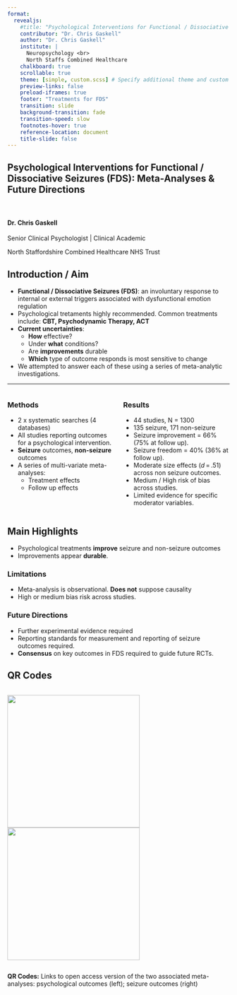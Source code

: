 ```yaml
---
format: 
  revealjs:
    #title: "Psychological Interventions for Functional / Dissociative Seizures (FDS): Meta-Analyses & Future Directions"
    contributor: "Dr. Chris Gaskell"
    author: "Dr. Chris Gaskell"
    institute: |
      Neuropsychology <br>
      North Staffs Combined Healthcare
    chalkboard: true
    scrollable: true
    theme: [simple, custom.scss] # Specify additional theme and custom styles
    preview-links: false
    preload-iframes: true
    footer: "Treatments for FDS"
    transition: slide
    background-transition: fade
    transition-speed: slow
    footnotes-hover: true
    reference-location: document
    title-slide: false
---
```


::: center
## Psychological Interventions for Functional / Dissociative Seizures (FDS): Meta-Analyses & Future Directions

<br>

#### Dr. Chris Gaskell

Senior Clinical Psychologist \| Clinical Academic

North Staffordshire Combined Healthcare NHS Trust
:::

## Introduction / Aim

-   **Functional / Dissociative Seizures (FDS)**: an involuntary response to internal or external triggers associated with dysfunctional emotion regulation
-   Psychological tretaments highly recommended. Common treatments include: **CBT, Psychodynamic Therapy, ACT**
-   **Current uncertainties**:
    -   **How** effective?
    -   Under **what** conditions?
    -   Are **improvements** durable
    -   **Which** type of outcome responds is most sensitive to change
-   We attempted to answer each of these using a series of meta-analytic investigations.

------------------------------------------------------------------------

::: columns
::: {.column width="50%"}
### Methods

-   2 x systematic searches (4 databases)
-   All studies reporting outcomes for a psychological intervention.
-   **Seizure** outcomes, **non-seizure** outcomes
-   A series of multi-variate meta-analyses:
    -   Treatment effects
    -   Follow up effects
:::

::: {.column width="50%"}
### Results

-   44 studies, N = 1300
-   135 seizure, 171 non-seizure
-   Seizure improvement = 66% (75% at follow up).
-   Seizure freedom = 40% (36% at follow up).
-   Moderate size effects (*d* = .51) across non seizure outcomes.
-   Medium / High risk of bias across studies.
-   Limited evidence for specific moderator variables.
:::
:::

## Main Highlights

-   Psychological treatments **improve** seizure and non-seizure outcomes
-   Improvements appear **durable**.

### Limitations

  -   Meta-analysis is observational. **Does not** suppose causality
  -   High or medium bias risk across studies.

### Future Directions
  -   Further experimental evidence required
  -   Reporting standards for measurement and reporting of seizure outcomes required.
  -   **Consensus** on key outcomes in FDS required to guide future RCTs.

## QR Codes

::: {style="display: flex; justify-content: space-around;"}
<img src="qr-effectiveness.png" style="width: 300px;"/> <img src="qr-seizure.png" style="width: 300px;"/>
:::

<p style="text-align: center;">

<strong>QR Codes:</strong> Links to open access version of the two associated meta-analyses: psychological outcomes (left); seizure outcomes (right)

</p>
